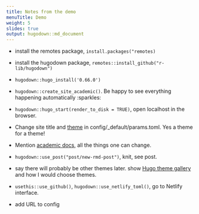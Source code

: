 ```yaml
---
title: Notes from the demo
menuTitle: Demo
weight: 5
slides: true
output: hugodown::md_document
---
```


- install the remotes package, `install.packages("remotes)`

- install the hugodown package, `remotes::install_github("r-lib/hugodown")`

- `hugodown::hugo_install('0.66.0')`

- `hugodown::create_site_academic()`. Be happy to see everything happening automatically :sparkles:

- `hugodown::hugo_start(render_to_disk = TRUE)`, open localhost in the browser.

- Change site title and [theme](https://sourcethemes.com/academic/themes/) in config/_default/params.toml. Yes a theme for a theme!

- Mention [academic docs](https://sourcethemes.com/academic/), all the things one can change.

- `hugodown::use_post("post/new-rmd-post")`, knit, see post.

- say there will probably be other themes later. show [Hugo theme gallery](https://themes.gohugo.io/) and how I would choose themes.

- `usethis::use_github()`, `hugodown::use_netlify_toml()`, go to Netlify interface.

- add URL to config
